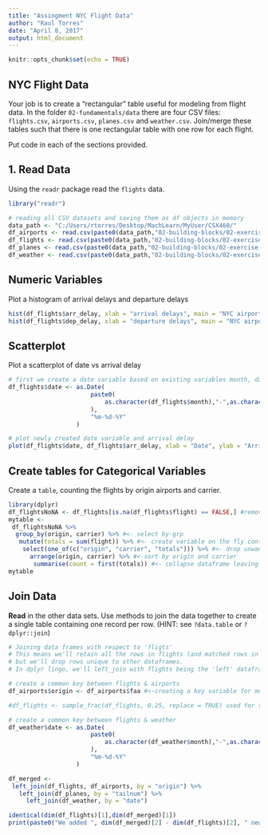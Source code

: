 ---
title: "Assingment NYC Flight Data"
author: "Raul Torres"
date: "April 8, 2017"
output: html_document
---

```{r setup, include=FALSE}
knitr::opts_chunk$set(echo = TRUE)
```

## NYC Flight Data

Your job is to create a "rectangular" table useful for modeling from flight data. 
In the folder `02-fundamentals/data` there are four CSV files: `flights.csv`, 
`airports.csv`, `planes.csv` and `weather.csv`.  Join/merge these tables such 
that there is one rectangular table with one row for each flight. 


Put code in each of the sections provided.

## 1. Read Data

Using the `readr` package read the `flights` data.

```{r}
library("readr")

# reading all CSV datasets and saving them as df objects in memory
data_path <- "C:/Users/rtorres/Desktop/MachLearn/MyUser/CSX460/"
df_airports <- read.csv(paste0(data_path,"02-building-blocks/02-exercise-nycflights/data/airports.csv"), stringsAsFactors=FALSE)
df_flights <- read.csv(paste0(data_path,"02-building-blocks/02-exercise-nycflights/data/flights.csv"), stringsAsFactors=FALSE)
df_planes <- read.csv(paste0(data_path,"02-building-blocks/02-exercise-nycflights/data/planes.csv"), stringsAsFactors=FALSE)
df_weather <- read.csv(paste0(data_path,"02-building-blocks/02-exercise-nycflights/data/weather.csv"), stringsAsFactors=FALSE)

```

## Numeric Variables  

Plot a histogram of arrival delays and departure delays 

```{r}
hist(df_flights$arr_delay, xlab = "arrival delays", main = "NYC airport arrival delays")
hist(df_flights$dep_delay, xlab = "departure delays", main = "NYC airport departure delays")
```

## Scatterplot

Plot a scatterplot of date vs arrival delay 

```{r}

# first we create a date variable based on existing variables month, day, and year
df_flights$date <- as.Date(
                       paste0(
                           as.character(df_flights$month),"-",as.character(df_flights$day),"-",as.character(df_flights$year)
                       ),
                       "%m-%d-%Y"
                   )

# plot newly created date variable and arrival delay
plot(df_flights$date, df_flights$arr_delay, xlab = "Date", ylab = "Arrival delay")
```



## Create tables for Categorical Variables

Create a `table`, counting the flights by origin airports and carrier.

```{r}
library(dplyr)
df_flightsNoNA <- df_flights[is.na(df_flights$flight) == FALSE,] #remove missing values in variable flights
mytable <-
 df_flightsNoNA %>% 
  group_by(origin, carrier) %>% #<- select by-grp
   mutate(totals = sum(flight)) %>% #<- create variable on the fly containing the sum of by-grp
    select(one_of(c("origin", "carrier", "totals"))) %>% #<- drop unwanted variables
      arrange(origin, carrier) %>% #<-sort by origin and carrier
       summarise(count = first(totals)) #<- collapse dataframe leaving the first value of by-grp
mytable

```


## Join Data

**Read** in the other data sets. Use methods to join the data together to create a single table containing one record per row.  (HINT: see `?data.table` or `?dplyr::join`)

```{r}
# Joining data frames with respect to 'fligts'
# This means we'll retain all the rows in flights (and matched rows in other dataframes),
# but we'll drop rows unique to other dataframes. 
# In dplyr lingo, we'll left_join with flights being the 'left' dataframe

# create a common key between flights & airports
df_airports$origin <- df_airports$faa #<-creating a key variable for merging with flights

#df_flights <- sample_frac(df_flights, 0.25, replace = TRUE) used for testing - commented out for now

# create a common key between flights & weather
df_weather$date <- as.Date(
                       paste0(
                           as.character(df_weather$month),"-",as.character(df_weather$day),"-",as.character(df_weather$year)
                       ),
                       "%m-%d-%Y"
                   )

df_merged <- 
 left_join(df_flights, df_airports, by = "origin") %>%
   left_join(df_planes, by = "tailnum") %>%
     left_join(df_weather, by = "date")

identical(dim(df_flights)[1],dim(df_merged)[1])
print(paste0("We added ", dim(df_merged)[2] - dim(df_flights)[2], " new variables as we joined dataframes."))


```



